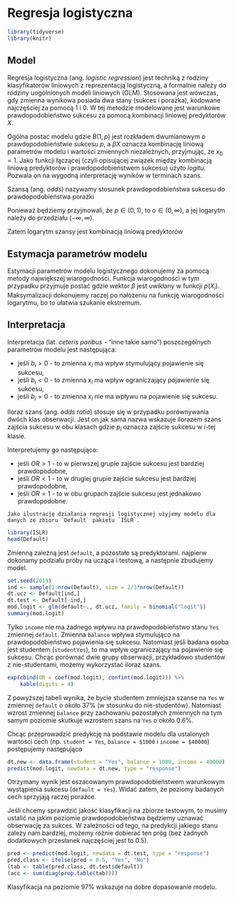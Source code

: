 # Regresja logistyczna

```r
library(tidyverse)
library(knitr)
```


## Model

Regresja logistyczna (ang. *logistic regression*) jest techniką z rodziny klasyfikatorów liniowych z reprezentacją logistyczną, a formalnie należy do rodziny uogólnionych modeli liniowych (GLM). Stosowana jest wówczas, gdy zmienna wynikowa posiada dwa stany (sukces i porażka), kodowane najczęściej za pomocą 1 i 0. W tej metodzie modelowane jest warunkowe prawdopodobieństwo sukcesu za pomocą kombinacji liniowej predyktorów $X$. 

Ogólna postać modelu 
\begin{align}
    Y\sim &B(1, p)\\
    p(X)=&\E(Y|X)=\frac{\exp(\beta X)}{1+\exp(\beta X)},
\end{align}
gdzie $B(1,p)$ jest rozkładem dwumianowym o prawdopodobieństwie sukcesu $p$, a $\beta X$ oznacza kombinację liniową parametrów modelu i wartości zmiennych niezależnych, przyjmując, że $x_0=1$. Jako funkcji łączącej (czyli opisującej związek między kombinacją liniową predyktorów i prawdopodobieństwem sukcesu) użyto *logitu*. Pozwala on na wygodną interpretację wyników w terminach szans.

Szansą (ang. *odds*) nazywamy stosunek prawdopodobieństwa sukcesu do prawdopodobieństwa porażki
\begin{equation}
    o = \frac{p}{1-p}.
\end{equation}

Ponieważ będziemy przyjmowali, że $p\in (0,1)$, to $o\in (0,\infty)$, a jej logarytm należy do przedziału $(-\infty, \infty)$.

Zatem logarytm szansy jest kombinacją liniową predyktorów
\begin{equation}
    \log\left[\frac{p(X)}{1-p(X)}\right]=\beta_0+\beta_1x_1+\ldots+\beta_dx_d.
\end{equation}

## Estymacja parametrów modelu

Estymacji parametrów modelu logistycznego dokonujemy za pomocą metody największej wiarogodności. Funkcja wiarogodności w tym przypadku przyjmuje postać
\begin{equation}
    L(X_1,\ldots,X_n,\beta)=\prod_{i=1}^{n}p(X_i)^Y_i[1-p(X_i)]^{1-Y_i},
\end{equation}
gdzie wektor $\beta$ jest uwikłany w funkcji $p(X_i)$. Maksymalizacji dokonujemy raczej po nałożeniu na funkcję wiarogodności logarytmu, bo to ułatwia szukanie ekstremum.
\begin{equation}
    \log L(X_1,\ldots,X_n,\beta) = \sum_{i=1}^n(Y_i\log p(X_i)+(1-Y_i)\log(1-p(X_i))).
\end{equation}

## Interpretacja

Interpretacja (lat. *ceteris paribus* - "inne takie samo") poszczególnych parametrów modelu jest następująca:

- jeśli $b_i>0$ - to zmienna $x_i$ ma wpływ stymulujący pojawienie się sukcesu,
- jeśli $b_i<0$ - to zmienna $x_i$ ma wpływ ograniczający pojawienie się sukcesu,
- jeśli $b_i=0$ - to zmienna $x_i$ nie ma wpływu na pojawienie się sukcesu.

Iloraz szans (ang. *odds ratio*) stosuje się w przypadku porównywania dwóch klas obserwacji. Jest on jak sama nazwa wskazuje ilorazem szans zajścia sukcesu w obu klasach
\begin{equation}
    OR = \frac{p_1}{1-p_1}\frac{1-p_2}{p_2},
\end{equation}
gdzie $p_i$ oznacza zajście sukcesu w $i$-tej klasie.

Interpretujemy go następująco:

- jeśli $OR>1$ - to w pierwszej grupie zajście sukcesu jest bardziej prawdopodobne,
- jeśli $OR<1$ - to w drugiej grupie zajście sukcesu jest bardziej prawdopodobne,
- jeśli $OR=1$ - to w obu grupach zajście sukcesu jest jednakowo prawdopodobne.

```example
Jako ilustrację działania regresji logistycznej użyjemy modelu dla danych ze zbioru `Default` pakietu `ISLR`.
```

```r
library(ISLR)
head(Default)
```

Zmienną zależną jest `default`, a pozostałe są predyktorami. najpierw dokonamy podziału próby na ucząca i testową, a następnie zbudujemy model.

```r
set.seed(2019)
ind <- sample(1:nrow(Default), size = 2/3*nrow(Default))
dt.ucz <- Default[ind,]
dt.test <- Default[-ind,]
mod.logit <- glm(default~., dt.ucz, family = binomial("logit"))
summary(mod.logit)
```

Tylko `income` nie ma żadnego wpływu na prawdopodobieństwo stanu `Yes` zmiennej `default`. Zmienna `balance` wpływa stymulująco na prawdopodobieństwo pojawienia się sukcesu. Natomiast jeśli badana osoba jest studentem (`studentYes`), to ma wpływ ograniczający na pojawienie się sukcesu. Chcąc porównać dwie grupy obserwacji, przykładowo studentów z nie-studentami, możemy wykorzystać iloraz szans.

```r
exp(cbind(OR = coef(mod.logit), confint(mod.logit))) %>% 
    kable(digits = 4)
```

Z powyższej tabeli wynika, że bycie studentem zmniejsza szanse na `Yes` w zmiennej `default` o około 37% (w stosunku do nie-studentów). Natomiast wzrost zmiennej `balance` przy zachowaniu pozostałych zmiennych na tym samym poziomie skutkuje wzrostem szans na `Yes` o około 0.6%.

Chcąc przeprowadzić predykcję na podstawie modelu dla ustalonych wartości cech (np. `student = Yes`, `balance = $1000` i `income = $40000`) postępujemy następująco

```r
dt.new <- data.frame(student = "Yes", balance = 1000, income = 40000)
predict(mod.logit, newdata = dt.new, type = "response")
```

Otrzymany wynik jest oszacowanym prawdopodobieństwem warunkowym wystąpienia sukcesu (`default = Yes`). Widać zatem, że poziomy badanych cech sprzyjają raczej porażce.

Jeśli chcemy sprawdzić jakość klasyfikacji na zbiorze testowym, to musimy ustalić na jakim poziomie prawdopodobieństwa będziemy uznawać obserwację za sukces. W zależności od tego, na predykcji jakiego stanu zależy nam bardziej, możemy różnie dobierać ten próg (bez żadnych dodatkowych przesłanek najczęściej jest to 0.5).

```r
pred <- predict(mod.logit, newdata = dt.test, type = "response")
pred.class <- ifelse(pred > 0.5, "Yes", "No")
(tab <- table(pred.class, dt.test$default))
(acc <- sum(diag(prop.table(tab))))
```

Klasyfikacja na poziomie 97% wskazuje na dobre dopasowanie modelu.
